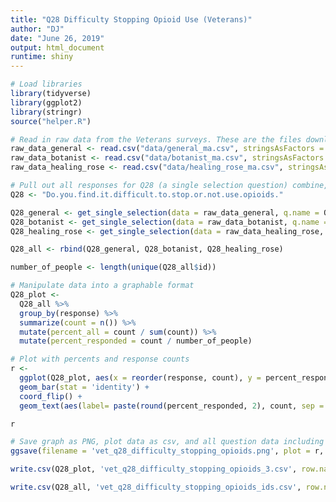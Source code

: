 ```yaml
---
title: "Q28 Difficulty Stopping Opioid Use (Veterans)"
author: "DJ"
date: "June 26, 2019"
output: html_document
runtime: shiny
---
```


```r
# Load libraries
library(tidyverse)
library(ggplot2)
library(stringr)
source("helper.R")
```

```r
# Read in raw data from the Veterans surveys. These are the files downloaded from survey monkey saved as a .csv
raw_data_general <- read.csv("data/general_ma.csv", stringsAsFactors = FALSE)
raw_data_botanist <- read.csv("data/botanist_ma.csv", stringsAsFactors = FALSE)
raw_data_healing_rose <- read.csv("data/healing_rose_ma.csv", stringsAsFactors = FALSE)
```

```r
# Pull out all responses for Q28 (a single selection question) combine, then determine 'question n'
Q28 <- "Do.you.find.it.difficult.to.stop.or.not.use.opioids."

Q28_general <- get_single_selection(data = raw_data_general, q.name = Q28)
Q28_botanist <- get_single_selection(data = raw_data_botanist, q.name = Q28)
Q28_healing_rose <- get_single_selection(data = raw_data_healing_rose, q.name = Q28)

Q28_all <- rbind(Q28_general, Q28_botanist, Q28_healing_rose)

number_of_people <- length(unique(Q28_all$id))
```

```r
# Manipulate data into a graphable format
Q28_plot <- 
  Q28_all %>%
  group_by(response) %>%
  summarize(count = n()) %>%
  mutate(percent_all = count / sum(count)) %>%
  mutate(percent_responded = count / number_of_people)
```

```r
# Plot with percents and response counts
r <- 
  ggplot(Q28_plot, aes(x = reorder(response, count), y = percent_responded)) +
  geom_bar(stat = 'identity') +
  coord_flip() +
  geom_text(aes(label= paste(round(percent_responded, 2), count, sep = "***")))

r
```

```r
# Save graph as PNG, plot data as csv, and all question data including response IDs as csv (save question n and N at end of plot file as "_x.x")
ggsave(filename = 'vet_q28_difficulty_stopping_opioids.png', plot = r, device = 'png')

write.csv(Q28_plot, 'vet_q28_difficulty_stopping_opioids_3.csv', row.names = FALSE)

write.csv(Q28_all, 'vet_q28_difficulty_stopping_opioids_ids.csv', row.names = FALSE)
```

